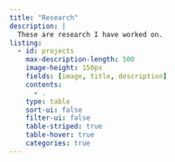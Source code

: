 ```yaml
---
title: "Research"
description: |
  These are research I have worked on.
listing:
  - id: projects
    max-description-length: 500
    image-height: 150px
    fields: [image, title, description]
    contents: 
      - .
    type: table
    sort-ui: false
    filter-ui: false
    table-striped: true
    table-hover: true
    categories: true
---
```



::: {#research}
:::

